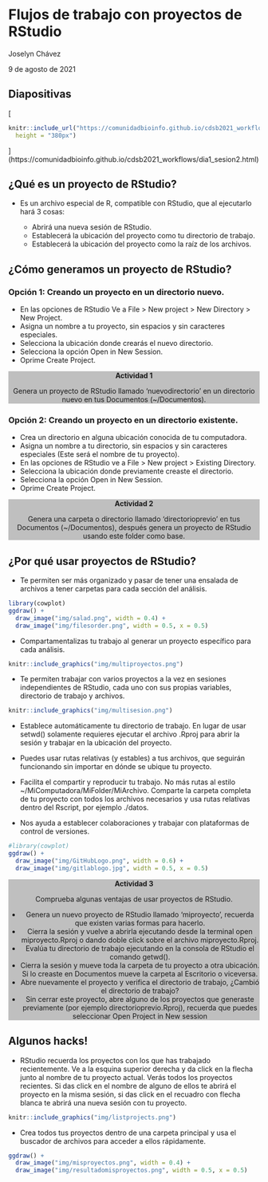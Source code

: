 # Flujos de trabajo con proyectos de RStudio

Joselyn Chávez

9 de agosto de 2021

<style>
div.grey { 
background-color: #bfbfbf;
text-align:center;
}
</style>

## Diapositivas

[
```r
knitr::include_url("https://comunidadbioinfo.github.io/cdsb2021_workflows/dia1_sesion2.html",
  height = "380px")
```
](https://comunidadbioinfo.github.io/cdsb2021_workflows/dia1_sesion2.html)

## ¿Qué es un proyecto de RStudio?


- Es un archivo especial de R, compatible con RStudio, que al ejecutarlo hará 3 cosas:

  - Abrirá una nueva sesión de RStudio.
  - Establecerá la ubicación del proyecto como tu directorio de trabajo.
  - Establecerá la ubicación del proyecto como la raíz de los archivos.

## ¿Cómo generamos un proyecto de RStudio?

### Opción 1: Creando un proyecto en un directorio nuevo.

  - En las opciones de RStudio Ve a File > New project > New Directory > New Project.
  - Asigna un nombre a tu proyecto, sin espacios y sin caracteres especiales.
  - Selecciona la ubicación donde crearás el nuevo directorio.
  - Selecciona la opción Open in New Session.
  - Oprime Create Project.

<div class = "grey color">
**Actividad 1**

Genera un proyecto de RStudio llamado 'nuevodirectorio' en un directorio nuevo en tus Documentos (~/Documentos). 
</div>

### Opción 2: Creando un proyecto en un directorio existente.
  
  - Crea un directorio en alguna ubicación conocida de tu computadora.
  - Asigna un nombre a tu directorio, sin espacios y sin caracteres especiales (Este será el nombre de tu proyecto).
  - En las opciones de RStudio ve a File > New project > Existing Directory.
  - Selecciona la ubicación donde previamente creaste el directorio.
  - Selecciona la opción Open in New Session.
  - Oprime Create Project.

<div class = "grey color">
**Actividad 2**

Genera una carpeta o directorio llamado 'directorioprevio' en tus Documentos (~/Documentos), después genera un proyecto de RStudio usando este folder como base. 
</div>

## ¿Por qué usar proyectos de RStudio?

- Te permiten ser más organizado y pasar de tener una ensalada de archivos a tener carpetas para cada sección del análisis.


```r
library(cowplot)
ggdraw() + 
  draw_image("img/salad.png", width = 0.4) + 
  draw_image("img/filesorder.png", width = 0.5, x = 0.5)
```


- Compartamentalizas tu trabajo al generar un proyecto específico para cada análisis.

```r
knitr::include_graphics("img/multiproyectos.png")
```

- Te permiten trabajar con varios proyectos a la vez en sesiones independientes de RStudio, cada uno con sus propias variables, directorio de trabajo y archivos.

```r
knitr::include_graphics("img/multisesion.png")
```

- Establece automáticamente tu directorio de trabajo. En lugar de usar setwd() solamente requieres ejecutar el archivo .Rproj para abrir la sesión y trabajar en la ubicación del proyecto.

- Puedes usar rutas relativas (y estables) a tus archivos, que seguirán funcionando sin importar en dónde se ubique tu proyecto.

- Facilita el compartir y reproducir tu trabajo. No más rutas al estilo ~/MiComputadora/MiFolder/MiArchivo. Comparte la carpeta completa de tu proyecto con todos los archivos necesarios y usa rutas relativas dentro del Rscript, por ejemplo ./datos.

- Nos ayuda a establecer colaboraciones y trabajar con plataformas de control de versiones.

```r
#library(cowplot)
ggdraw() + 
  draw_image("img/GitHubLogo.png", width = 0.6) + 
  draw_image("img/gitlablogo.jpg", width = 0.5, x = 0.5)
```


<div class = "grey color">
**Actividad 3**

Comprueba algunas ventajas de usar proyectos de RStudio.

- Genera un nuevo proyecto de RStudio llamado 'miproyecto', recuerda que existen varias formas para hacerlo. 
- Cierra la sesión y vuelve a abrirla ejecutando desde la terminal open miproyecto.Rproj o dando doble click sobre el archivo miproyecto.Rproj.
- Evalúa tu directorio de trabajo ejecutando en la consola de RStudio el comando getwd().
- Cierra la sesión y mueve toda la carpeta de tu proyecto a otra ubicación. Si lo creaste en Documentos mueve la carpeta al Escritorio o viceversa.
- Abre nuevamente el proyecto y verifica el directorio de trabajo, ¿Cambió el directorio de trabajo?
- Sin cerrar este proyecto, abre alguno de los proyectos que generaste previamente (por ejemplo directorioprevio.Rproj), recuerda que puedes seleccionar Open Project in New session
</div>


## Algunos hacks!

- RStudio recuerda los proyectos con los que has trabajado recientemente. Ve a la esquina superior derecha y da click en la flecha junto al nombre de tu proyecto actual. Verás todos los proyectos recientes. Si das click en el nombre de alguno de ellos te abrirá el proyecto en la misma sesión, si das click en el recuadro con flecha blanca te abrirá una nueva sesión con tu proyecto.

```r
knitr::include_graphics("img/listprojects.png")
```

- Crea todos tus proyectos dentro de una carpeta principal y usa el buscador de archivos para acceder a ellos rápidamente.

```r
ggdraw() + 
  draw_image("img/misproyectos.png", width = 0.4) + 
  draw_image("img/resultadomisproyectos.png", width = 0.5, x = 0.5)
```


